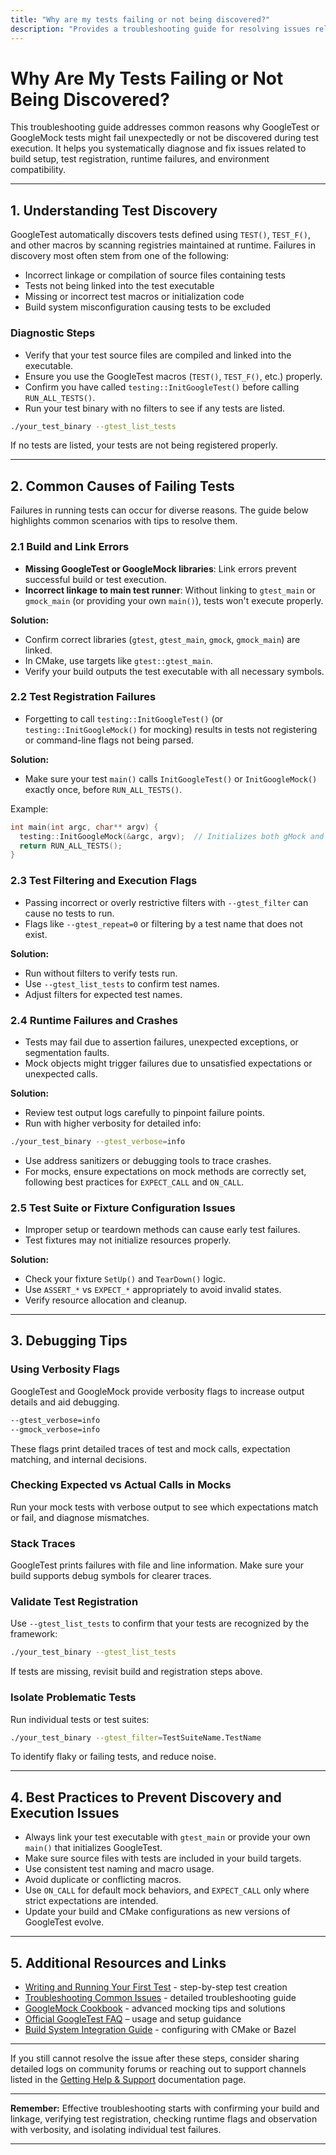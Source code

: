 ```yaml
---
title: "Why are my tests failing or not being discovered?"
description: "Provides a troubleshooting guide for resolving issues related to test discovery and execution failures. Includes diagnostic steps and tips for pinpointing and fixing the most common causes."
---
```


# Why Are My Tests Failing or Not Being Discovered?

This troubleshooting guide addresses common reasons why GoogleTest or GoogleMock tests might fail unexpectedly or not be discovered during test execution. It helps you systematically diagnose and fix issues related to build setup, test registration, runtime failures, and environment compatibility.

---

## 1. Understanding Test Discovery

GoogleTest automatically discovers tests defined using `TEST()`, `TEST_F()`, and other macros by scanning registries maintained at runtime. Failures in discovery most often stem from one of the following:

- Incorrect linkage or compilation of source files containing tests
- Tests not being linked into the test executable
- Missing or incorrect test macros or initialization code
- Build system misconfiguration causing tests to be excluded

### Diagnostic Steps

- Verify that your test source files are compiled and linked into the executable.
- Ensure you use the GoogleTest macros (`TEST()`, `TEST_F()`, etc.) properly.
- Confirm you have called `testing::InitGoogleTest()` before calling `RUN_ALL_TESTS()`.
- Run your test binary with no filters to see if any tests are listed.

```bash
./your_test_binary --gtest_list_tests
```

If no tests are listed, your tests are not being registered properly.

---

## 2. Common Causes of Failing Tests

Failures in running tests can occur for diverse reasons. The guide below highlights common scenarios with tips to resolve them.

### 2.1 Build and Link Errors

- **Missing GoogleTest or GoogleMock libraries**: Link errors prevent successful build or test execution.
- **Incorrect linkage to main test runner**: Without linking to `gtest_main` or `gmock_main` (or providing your own `main()`), tests won't execute properly.

**Solution:**
- Confirm correct libraries (`gtest`, `gtest_main`, `gmock`, `gmock_main`) are linked.
- In CMake, use targets like `gtest::gtest_main`.
- Verify your build outputs the test executable with all necessary symbols.

### 2.2 Test Registration Failures

- Forgetting to call `testing::InitGoogleTest()` (or `testing::InitGoogleMock()` for mocking) results in tests not registering or command-line flags not being parsed.

**Solution:**
- Make sure your test `main()` calls `InitGoogleTest()` or `InitGoogleMock()` exactly once, before `RUN_ALL_TESTS()`.

Example:

```cpp
int main(int argc, char** argv) {
  testing::InitGoogleMock(&argc, argv);  // Initializes both gMock and gTest.
  return RUN_ALL_TESTS();
}
```

### 2.3 Test Filtering and Execution Flags

- Passing incorrect or overly restrictive filters with `--gtest_filter` can cause no tests to run.
- Flags like `--gtest_repeat=0` or filtering by a test name that does not exist.

**Solution:**
- Run without filters to verify tests run.
- Use `--gtest_list_tests` to confirm test names.
- Adjust filters for expected test names.

### 2.4 Runtime Failures and Crashes

- Tests may fail due to assertion failures, unexpected exceptions, or segmentation faults.
- Mock objects might trigger failures due to unsatisfied expectations or unexpected calls.

**Solution:**
- Review test output logs carefully to pinpoint failure points.
- Run with higher verbosity for detailed info:

```bash
./your_test_binary --gtest_verbose=info
```

- Use address sanitizers or debugging tools to trace crashes.
- For mocks, ensure expectations on mock methods are correctly set, following best practices for `EXPECT_CALL` and `ON_CALL`.

### 2.5 Test Suite or Fixture Configuration Issues

- Improper setup or teardown methods can cause early test failures.
- Test fixtures may not initialize resources properly.

**Solution:**
- Check your fixture `SetUp()` and `TearDown()` logic.
- Use `ASSERT_*` vs `EXPECT_*` appropriately to avoid invalid states.
- Verify resource allocation and cleanup.

---

## 3. Debugging Tips

### Using Verbosity Flags

GoogleTest and GoogleMock provide verbosity flags to increase output details and aid debugging.

```bash
--gtest_verbose=info
--gmock_verbose=info
```

These flags print detailed traces of test and mock calls, expectation matching, and internal decisions.

### Checking Expected vs Actual Calls in Mocks

Run your mock tests with verbose output to see which expectations match or fail, and diagnose mismatches.

### Stack Traces

GoogleTest prints failures with file and line information. Make sure your build supports debug symbols for clearer traces.

### Validate Test Registration

Use `--gtest_list_tests` to confirm that your tests are recognized by the framework:

```bash
./your_test_binary --gtest_list_tests
```

If tests are missing, revisit build and registration steps above.

### Isolate Problematic Tests

Run individual tests or test suites:

```bash
./your_test_binary --gtest_filter=TestSuiteName.TestName
```

To identify flaky or failing tests, and reduce noise.

---

## 4. Best Practices to Prevent Discovery and Execution Issues

- Always link your test executable with `gtest_main` or provide your own `main()` that initializes GoogleTest.
- Make sure source files with tests are included in your build targets.
- Use consistent test naming and macro usage.
- Avoid duplicate or conflicting macros.
- Use `ON_CALL` for default mock behaviors, and `EXPECT_CALL` only where strict expectations are intended.
- Update your build and CMake configurations as new versions of GoogleTest evolve.

---

## 5. Additional Resources and Links

- [Writing and Running Your First Test](../guides/core-workflows/getting-started-tests) - step-by-step test creation
- [Troubleshooting Common Issues](../../getting-started/troubleshooting-validation/common-issues) - detailed troubleshooting guide
- [GoogleMock Cookbook](../docs/gmock_cook_book.md) - advanced mocking tips and solutions
- [Official GoogleTest FAQ](../faq/usage-getting-started/faq-basic-usage) – usage and setup guidance
- [Build System Integration Guide](../guides/integration-and-optimization/build-system-integration) - configuring with CMake or Bazel

---

If you still cannot resolve the issue after these steps, consider sharing detailed logs on community forums or reaching out to support channels listed in the [Getting Help & Support](../faq/advanced-performance-help/faq-getting-help-support) documentation page.

---

**Remember:** Effective troubleshooting starts with confirming your build and linkage, verifying test registration, checking runtime flags and observation with verbosity, and isolating individual test failures.

---